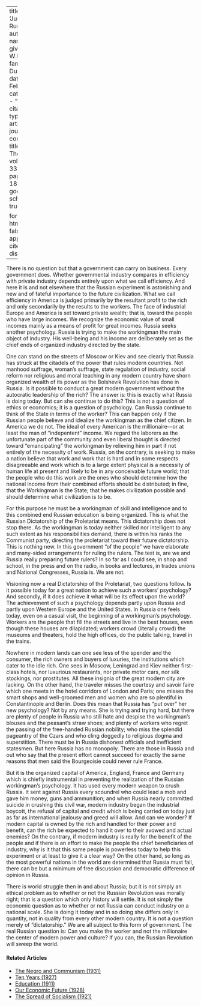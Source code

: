 
---
title: 'Judging Russia'
author:
  - name:
      given: W.E.B.
      family: Du Bois
date: Feb. 1927
categories: 
  - ""
citation: 
  type: article-journal
  container-title: The Crisis
  volume: 33
  issue: 4
  page: 189-190
google-scholar: true

format:
  html:
    toc: false
    appendix-cite-as: display
---


There is no question but that a government can carry on business. Every government does. Whether governmental industry compares in efficiency with private industry depends entirely upon what we call efficiency. And here it is and not elsewhere that the Russian experiment is astonishing and new and of fateful importance to the future civilization. What we call efficiency in America is judged primarily by the resultant profit to the rich and only secondarily by the results to the workers. The face of industrial Europe and America is set toward private wealth; that is, toward the people who have large incomes. We recognize the economic value of small incomes mainly as a means of profit for great incomes. Russia seeks another psychology. Russia is trying to make the workingman the main object of industry. His well-being and his income are deliberately set as the chief ends of organized industry directed by the state.

One can stand on the streets of Moscow or Kiev and see clearly that Russia has struck at the citadels of the power that  rules modern countries. Not manhood suffrage, woman's suffrage, state regulation of industry, social reform nor religious and moral teaching in any modern country have shorn organized wealth of its power as the Bolshevik Revolution has done in Russia. Is it possible to conduct a great modern government without the autocratic leadership of the rich? The answer is: this is exactly what Russia is doing today. But can she continue to do this? This is not a question of ethics or economics; it is a question of psychology. Can Russia continue to think of the State in terms of the worker? This can happen only if the Russian people believe and idealize the workingman as the chief citizen. In America we do not. The ideal of every American is the millionaire---or at least the man of "indepentent" income. We regard the laborers as the unfortunate part of the community and even liberal thought is directed toward "emancipating" the workingman by relieving him in part if not entirely of the necessity of work. Russia, on the contrary, is seeking to make a nation believe that work and work that is hard and in some respects disagreeable and work which is to a large extent physical is a necessity of human life at present and likely to be in any conceivable future world; that the people who do this work are the ones who should determine how the national income from their combined efforts should be distributed; in fine, that the Workingman is the State; that he makes civilization possible and should determine what civilization is to be.

For this purpose he must be a workingman of skill and intelligence and to this combined end Russian education is being organized. This is what the Russian Dictatorship of the Proletariat means. This dictatorship does not stop there. As the workingman is today neither skilled nor intelligent to any such extent as his responsibilities demand, there is within his ranks the Communist party, directing the proletariat toward their future dictatorship. This is nothing new. In this government "of the people" we have elaborate and many-sided arrangements for ruling the rulers. The test is, are we and Russia really preparing future rulers? In so far as I could see, in shop and school, in the press and on the radio, in books and lectures, in trades unions and National Congresses, Russia is. We are not.

Visioning now a real Dictatorship of the Proletariat, two questions follow. Is it possible today for a great nation to achieve such a workers' psychology? And secondly, if it does achieve it what will be its effect upon the world? The achievement of such a psychology depends partly upon Russia and partly upon Western Europe and the United States. In Russia one feels today, even on a casual visit, the beginning of a workingman's psychology. Workers are the people that fill the streets and live in the best houses, even though these houses are dilapidated; workers crowd (literally crowd) the museums and theaters, hold the high offices, do the public talking, travel in the trains.

Nowhere in modern lands can one see less of the spender and the consumer, the rich owners and buyers of luxuries, the institutions which cater to the idle rich. One sees in Moscow, Leningrad and Kiev neither first-class hotels, nor luxurious restaurants, nor private motor cars, nor silk stockings, nor prostitutes. All these insignia of the great modern city are lacking. On the other hand, the traveler misses the courtesy and savoir faire which one meets in the hotel corridors of London and Paris; one misses the smart shops and well-groomed men and women who are so plentiful in Constantinople and Berlin. Does this mean that Russia has "put over" her new psychology? Not by any means. She is trying and trying hard, but there are plenty of people in Russia who still hate and despise the workingman's blouses and the peasant's straw shoes; and plenty of workers who regret the passing of the free-handed Russian nobility; who miss the splendid pageantry of the Czars and who cling doggedly to religious dogma and superstition. There must be in Russia dishonest officials and inefficient statesmen. But here Russia has no monopoly. There are those in Russia and out who say that the present effort cannot succeed for exactly the same reasons that men said the Bourgeoisie could never rule France.

But it is the organized capital of America, England, France and Germany which is chiefly instrumental in preventing the realization of the Russian workingman's psychology. It has used every modern weapon to crush Russia. It sent against Russia every scoundrel who could lead a mob and gave him money, guns and ammunition; and when Russia nearly committed suicide in crushing this civil war, modern industry began the industrial boycott, the refusal of capital and credit which is being carried on today just as far as international jealousy and greed will allow. And can we wonder? If modern capital is owned by the rich and handled for their power and benefit, can the rich be expected to hand it over to their avowed and actual enemies? On the contrary, if modern industry is really for the benefit of the people and if there is an effort to make the people the chief beneficiaries of industry, why is it that this same people is powerless today to help this experiment or at least to give it a clear way? On the other hand, so long as the most powerful nations in the world are determined that Russia must fail, there can be but a minimum of free discussion and democratic difference of opinion in Russia.

There is world struggle then in and about Russia; but it is not simply an ethical problem as to whether or not the Russian Revolution was morally right; that is a question which only history will settle. It is not simply the economic question as to whether or not Russia can conduct industry on a national scale. She is doing it today and in so doing she differs only in quantity, not in quality from every other modern country. It is not a question merely of "dictatorship." We are all subject to this form of government. The real Russian question is: Can you make the worker and not the millionaire the center of modern power and culture? If you can, the Russian Revolution will sweep the world.

<!-- Similar articles start here -->
<div  class="clear-wrap"></div>

#### Related Articles

* [The Negro and Communism (1931)](/Volumes/38/09/negro_and_communism.html)
* [Ten Years (1927)](/Volumes/34/10/ten_years.html)
* [Education (1911)](/Volumes/02/02/business.html)
* [Our Economic Future (1928)](/Volumes/35/05/our_economic_future.html)
* [The Spread of Socialism (1921)](/Volumes/22/05/spread-of-socialism.html)

<!-- Similar articles end here -->